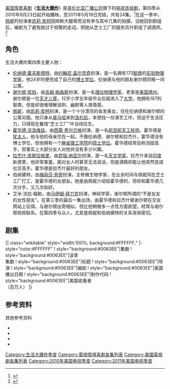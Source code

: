 {{noteTA
|T=zh-cn:生活大爆炸 (第四季); zh-tw:宅男行不行 (第四季);zh-hk:囧男大爆炸 (第四季);
|G1=Show
|G2=PP
|G3=IT
|1=zh-cn:生活大爆炸; zh-tw:宅男行不行;zh-hk:囧男大爆炸;
|2=zh-tw:李奧納德;zh-cn:伦纳德;zh-hk:里安納;
|3=zh-tw:霍夫斯塔特;zh-cn:霍夫斯塔特;zh-hk:荷夫斯特;
|4=zh-tw:謝爾頓;zh-cn:谢尔顿;zh-hk:薛爾登;
|5=zh-tw:庫珀;zh-cn:库珀;zh-hk:高栢;
|6=zh-tw:沃洛維茲;zh-cn:沃洛维兹;zh-hk:和路威茲;
|7=zh-tw:拉吉;zh-cn:拉杰什;zh-hk:雷傑;
|8=zh-tw:庫斯拉帕里;zh-cn:库斯拉帕里;zh-hk:高化波里;
}}
{{Infobox television season
| season_name      = 《生活大爆炸》第四季
| eng_name         = {{lang|en|''The Big Bang Theory'' (Season 4)}}
| bgcolour         = #0063EE
| fgcolour         =
| image            = [[File:The_Big_Bang_Theory_season_4_DVD.jpg|240px]]
| caption          = 生活大爆炸第四季DVD封面。
| show_name        = [[生活大爆炸|生活大爆炸]]
| country          = {{USA}}
| network          = [[哥伦比亚广播公司|哥伦比亚广播公司]]
| first_aired      = {{Start date|2010|9|23}}
| last_aired       = {{End date|2011|5|19}}<ref>{{cite web|url=http://tvbythenumbers.zap2it.com/2011/03/28/cbs-announces-season-finale-dates-ncis-the-mentalist-survivor-big-bang-theory-more/87361|title=CBS Announces Season Finale Dates ('NCIS,' 'The Mentalist,' 'Survivor,' 'Big Bang Theory' & More)|last=Gorman|first=Bill|work=TV by the Numbers|date=March 28, 2011|accessdate=March 28, 2011|archive-date=2012-10-14|archive-url=https://web.archive.org/web/20121014041100/http://tvbythenumbers.zap2it.com/2011/03/28/cbs-announces-season-finale-dates-ncis-the-mentalist-survivor-big-bang-theory-more/87361/|dead-url=yes}}</ref>
| num_episodes     = 24
| dvd_release_date =
| dvd_format       =
| prev_season      = [[生活大爆炸_(第三季)|第三季]]
| next_season      = [[生活大爆炸_(第五季)|第五季]]
| episode_list     = [[生活大爆炸集数列表|生活大爆炸集数列表]]
}}

[[美国|美国]][[情景喜剧|情景喜剧]]《'''[[生活大爆炸|生活大爆炸]]'''》是[[哥伦比亚广播公司|哥伦比亚广播公司]]旗下的[[电视连续剧|电视连续剧]]，第四季从2010年9月23日起开始播映，至2011年5月19日完结，共有24集。<ref name=start4>{{Cite web|url=http://www.thefutoncritic.com/news/2010/07/22/cbs-announces-2010-2011-premiere-dates/20100722cbs02/ |title=CBS ANNOUNCES 2010-2011 PREMIERE DATES |work=The Futon Critic |date=July 22, 2010 |accessdate= July 22, 2010}}</ref>在这一季中，[[佩妮|佩妮]]的扮演者[[凯莉·库柯|凯莉·库柯]]因摔断大腿骨而没有参与其中几集的拍摄，当她回到剧组后，编剧为了避免她过于频繁的走动，把她从芝士工厂的服务员升职成了调酒师。<ref name="Cuoco on Degeneres">{{cite news|url=http://www.eonline.com/uberblog/watch_with_kristin/b205213_kaley_cuoco_returns_big_bang_theory.html#ixzz14NtVHecQ|title=Kaley Cuoco Returns to Big Bang Theory After Injury as a—Pregnant Amputee Bartender?!|first=Megan|last=Masters|date=October 12, 2010|accessdate=November 5, 2010|archive-date=2010-10-16|archive-url=https://web.archive.org/web/20101016144548/http://www.eonline.com/uberblog/watch_with_kristin/b205213_kaley_cuoco_returns_big_bang_theory.html#ixzz14NtVHecQ|dead-url=no}}</ref>

== 角色 ==
{{Main|生活大爆炸角色列表}}
生活大爆炸第四季主要人物：
*[[伦纳德·霍夫斯塔特|伦纳德·霍夫斯塔特]]，由[[约翰尼·盖尔克奇|约翰尼·盖尔克奇]]扮演，是一名拥有173[[智商|智商]]的[[实验物理学|实验物理学家]]，他24岁时便完成了自己的[[博士学位|博士学位]]。伦纳德与他的朋友谢尔顿同租一间公寓。
*[[谢尔顿·库珀|谢尔顿·库珀]]，由[[吉姆·帕森斯|吉姆·帕森斯]]扮演，是一名[[理论物理学|理论物理学家]]，老家是[[美国|美国]][[德克薩斯州|德州]]。谢尔顿是一位[[神童|天才儿童]]，12岁小学五年级毕业后就进入了[[大学|大学]]。他拥有187的智商，但是却很难理解讽刺、幽默等人类情感。
*[[佩妮|佩妮]]，由[[凯莉·库柯|凯莉·库柯]]扮演，是一个十分漂亮的金发美女，住在伦纳德和谢尔顿的公寓对面。他只身从[[奥马哈_(内布拉斯加州)|奥马哈]]来到[[洛杉矶|洛杉矶]]，本想找一份演艺工作，但迫于生活压力，只得现在餐馆“芝士工厂”中当侍应生。
*[[霍华德·沃洛维兹|霍华德·沃洛维兹]]，由[[西蒙·黑尔贝格|西蒙·黑尔贝格]]扮演，是一名[[航空航天工程|航空航天工程师]]。霍华德是[[犹太人|犹太人]]，他与他的母亲住在一起。不像伦纳德、谢尔顿和拉杰什，霍华德没有博士学位，但他拥有一个[[麻省理工学院|麻省理工学院]]的[[硕士学位|硕士学位]]。霍华德经常自称泡妞高手，但事实上大部分女人对他并没有多少兴趣。
*[[拉杰什·库斯拉帕里|拉杰什·库斯拉帕里]]，由[[昆瑙·纳亚尔|昆瑙·纳亚尔]]扮演，是一名[[天文学|天文学家]]。拉杰什来自[[印度|印度]]新德里，他非常害羞，面对女人时甚至无法说话，但是酒精却能让他突然变成社交高手。霍华德是拉杰什最好的朋友。
*伯纳黛特，由[[梅丽莎·劳奇|梅丽莎·劳奇]]扮演，主修微生物学家，在业余时间与佩妮同在芝士工厂打工，是霍华德的女朋友。她是由佩妮介绍给霍华德的，但却和霍华德几次分手，又几次和好。
*艾米·法拉·福勒，由[[马伊姆·拜力克|马伊姆·拜力克]]扮演，神经学家，谢尔顿所谓的“不是女友的女性朋友”。在第三季的最后一集出场，由霍华德和拉杰什替谢尔顿在交友网站上征得。与谢尔顿出奇相似，但比他稍微多一点性方面欲望。经常与谢尔顿视频联系。在第四季与众人，尤其是佩妮和伯纳黛特的关系渐渐密切。

== 剧集 ==
{{main|生活大爆炸集数列表}}
<onlyinclude>{| class="wikitable" style="width:100%; background:#FFFFFF;"
|- style="color:#FFFFFF"
! style="background:#0063EE"|集数
! style="background:#0063EE"|该季<br/>集数
! style="background:#0063EE"|标题
! style="background:#0063EE"|导演
! style="background:#0063EE"|编剧
! style="background:#0063EE"|美国播出日期
! style="background:#0063EE"|制作代码
! style="background:#0063EE"|美国收看者<br />（百万人）
{{Episode list/sublist|
|EpisodeNumber   = 64
|EpisodeNumber2  = 1
|Title           = The Robotic Manipulation
|DirectedBy      = 马克·森德罗斯基
|WrittenBy       = [[查克·洛尔|查克·洛尔]]、史蒂夫·莫拉罗
|OriginalAirDate = {{Start date|2010|9|23}}
|ProdCode        = 3X6651
|Aux4            = 14.04<ref name="s4e01">[http://tvbythenumbers.com/2010/09/28/tv-ratings-broadcast-top-25-sunday-night-football-glee-greys-anatomy-dancing-with-the-stars-top-premiere-week/65498 TV Ratings Broadcast Top 25: "Sunday Night Football", "Glee", "Grey's Anatomy", "Dancing with the Stars" Top Premiere Week] {{Wayback|url=http://tvbythenumbers.com/2010/09/28/tv-ratings-broadcast-top-25-sunday-night-football-glee-greys-anatomy-dancing-with-the-stars-top-premiere-week/65498 |date=20101001090902 }}, ''TV By the Numbers'', September 28, 2010</ref>
|ShortSummary    = 谢尔顿和艾米开始交往，谢尔顿认为艾米只是他的一个[[女性|女性]]朋友，但是他的朋友却都认为谢尔顿和艾米不只是朋友关系。与此同时，霍华德为[[空间站|空间站]]设计的机械手臂却使他陷入了极其尴尬的境地。
|LineColor       = 0063EE
}}
{{Episode list/sublist|
|EpisodeNumber   = 65
|EpisodeNumber2  = 2
|Title           = The Cruciferous Vegetable Amplification
|DirectedBy      = 马克·森德罗斯基
|WrittenBy       = 比尔·普拉迪、史蒂夫·莫拉罗、查克·洛尔
|OriginalAirDate = {{Start date|2010|9|30}}
|ProdCode        = 3X6652
|Aux4            = 13.05<ref name="s4e02">{{Cite web|url=http://tvbythenumbers.com/2010/10/01/thursday-finals-greys-anatomy-big-bang-theory-my-dad-says-csi-adjusted-up-vampire-diaries-private-practice-apprentice-down/66070|title=Thursday Finals: ''Grey’s Anatomy'', ''Big Bang Theory'', ''$#*! My Dad Says'', ''CSI'' Adjusted Up; ''Vampire Diaries'', ''Private Practice'', ''Apprentice'' Down|work=TV by the Numbers|last=Gorman|first=Bill|date=October 1, 2010|accessdate=October 1, 2010|archive-date=2012-06-18|archive-url=https://www.webcitation.org/68VA8PYbA?url=http://tvbythenumbers.zap2it.com/2010/10/01/thursday-finals-greys-anatomy-big-bang-theory-my-dad-says-csi-adjusted-up-vampire-diaries-private-practice-apprentice-down/66070/|dead-url=yes}}</ref>
|ShortSummary    = 谢尔顿试图根据自己的家族成员寿命计算出自己的死亡时间，最后他得出了他最容易死于事故的结论。为了避免事故，谢尔顿决定将自己变成一个机器化身，并安置自己的肉体在一个安全的地方。
|LineColor       = 0063EE
}}
{{Episode list/sublist|
|EpisodeNumber   = 66
|EpisodeNumber2  = 3
|Title           = The Zazzy Substitution
|DirectedBy      = 马克·森德罗斯基
|WrittenBy       = 查克·洛尔、比尔·普拉迪 、史蒂夫·莫拉罗
|OriginalAirDate = {{Start date|2010|10|7}}
|ProdCode        = 3X6653
|Aux4            = 12.59<ref name="s4e03">{{Cite web|last=Seidman|first=Robert|url=http://tvbythenumbers.zap2it.com/2010/10/08/thursday-finals-bones-community-grey%E2%80%99s-anatomy-big-bang-theory-my-dad-says-the-office-adjusted-up/67290|title=Thursday Finals: Bones, Community, Grey’s Anatomy, Big Bang Theory, $#*! My Dad Says, The Office Adjusted Up|work=TV by the Numbers|date=October 8, 2010|accessdate=October 8, 2010|archive-date=2010-11-17|archive-url=https://web.archive.org/web/20101117055639/http://tvbythenumbers.zap2it.com/2010/10/08/thursday-finals-bones-community-grey%E2%80%99s-anatomy-big-bang-theory-my-dad-says-the-office-adjusted-up/67290|dead-url=yes}}</ref>
|ShortSummary    = 艾米和谢尔顿因为争论物理学重要还是生物学重要而分了手，他俩决定终止他们的关系。结束这段关系的谢尔顿表面上看起来没受影响，但大家都知道他心里受了伤，最后还是谢尔顿的妈妈亲自来洛杉矶，用逆反方法让艾米和谢尔顿重归于好。
|LineColor       = 0063EE
}}
{{Episode list/sublist|
|EpisodeNumber   = 67
|EpisodeNumber2  = 4
|Title           = The Hot Troll Deviation
|DirectedBy      = 马克·森德罗斯基
|WrittenBy       = 查克·洛尔、史蒂夫·莫拉罗、比尔·普拉迪, 
|OriginalAirDate = {{Start date|2010|10|14}}
|ProdCode        = 3X6654
|Aux4            = 12.57<ref name="s4e04">{{Cite web|url=http://tvbythenumbers.com/2010/10/15/thursday-finals-the-big-bang-theory-30-rock-the-office-outsourced-greys-anatomy-fringe-all-adjusted-up/68224|title=Thursday Finals: ''The Big Bang Theory, $#*!, 30 Rock, The Office, Outsourced, Grey’s Anatomy, Fringe'' All Adjusted Up|last=Gorman|first=Bill|date=October 15, 2010|accessdate=October 15, 2010|archive-date=2010-10-17|archive-url=https://web.archive.org/web/20101017022226/http://tvbythenumbers.com/2010/10/15/thursday-finals-the-big-bang-theory-30-rock-the-office-outsourced-greys-anatomy-fringe-all-adjusted-up/68224|dead-url=yes}}</ref>
|ShortSummary    = 霍华德很久以前就和伯纳黛特分手了，大家都不知道原因。但霍华德十分想和伯纳黛特复合，便向佩妮求救。佩妮要知道为什么二人分手，霍华德才道出实情，原来伯纳黛特发现霍华德在[[网络游戏|网络游戏]][[魔兽世界|魔兽世界]]中与一个[[巨魔|巨魔]]在灵魂桥下做爱。
|LineColor       = 0063EE
}}
{{Episode list/sublist|
|EpisodeNumber   = 68
|EpisodeNumber2  = 5
|Title           = The Desperation Emanation
|DirectedBy      = 马克·森德罗斯基
|WrittenBy       = 比尔·普拉迪, 、查克·洛尔、史蒂夫·莫拉罗
|OriginalAirDate = {{Start date|2010|10|21}}
|ProdCode        = 3X6655
|Aux4            = 13.05<ref name="s4e05">{{Cite web|url=http://tvbythenumbers.com/2010/10/22/thursday-finals-greys-anatomy-big-bang-csi-adjusted-up-private-practice-down-plus-nlcs-game-5-ratings/69266|title=Thursday Finals: ''Grey’s Anatomy'', ''Big Bang'', ''CSI'', ''Vampire Diaries'' Adjusted Up; ''Private Practice'' Down; Plus NLCS Game 5 Ratings|last=Gorman|first=Bill|work=TV by the Numbers|date=October 22, 2010|accessdate=October 22, 2010|archive-date=2012-06-18|archive-url=https://www.webcitation.org/68VA9mU89?url=http://tvbythenumbers.zap2it.com/2010/10/22/thursday-finals-greys-anatomy-big-bang-csi-adjusted-up-private-practice-down-plus-nlcs-game-5-ratings/69266/|dead-url=yes}}</ref>
|ShortSummary    = 艾米让谢尔顿与她的母亲见面，谢尔顿很是吃惊，因为在他眼里，只有男女朋友的关系才会互相介绍父母。谢尔顿不想有这种关系，便躲着艾米。但其实艾米是想让谢尔顿假扮其男友，好让她母亲安心。
|LineColor       = 0063EE
}}
{{Episode list/sublist|
|EpisodeNumber   = 69
|EpisodeNumber2  = 6
|Title           = The Irish Pub Formulation
|DirectedBy      = 马克·森德罗斯基
|WrittenBy       = 查克·洛尔、史蒂夫·莫拉罗、比尔·普拉迪
|OriginalAirDate = {{Start date|2010|10|28}}
|ProdCode        = 3X6656
|Aux4            = 13.04<ref name="s4e06">{{Cite web|url=http://tvbythenumbers.com/2010/10/29/thursday-final-ratings-greys-anatomy-big-bang-theory-shrekless-office-adjusted-up-nikita-down-plus-world-series-game-2/70162|title=Thursday Final Ratings: ''Grey’s Anatomy'', ''Big Bang Theory'', ''Shrekless'', ''Office'' Adjusted Up; ''Nikita'' Down; Plus ''World Series'' Game 2|work=TV by the Numbers|last=Gorman|first=Bill|date=October 29, 2010|accessdate=October 29, 2010|archive-date=2010-11-01|archive-url=https://web.archive.org/web/20101101102234/http://tvbythenumbers.com/2010/10/29/thursday-final-ratings-greys-anatomy-big-bang-theory-shrekless-office-adjusted-up-nikita-down-plus-world-series-game-2/70162|dead-url=yes}}</ref>
|ShortSummary    = 拉杰什的妹妹普丽娅来到了洛杉矶，一见到伦纳德的面二人就亲吻起来。原来二人原来就有一段感情经历，但拉杰什并不知道这一点，直到谢尔顿发现伦纳德和普丽娅偷偷的同住了一晚。
|LineColor       = 0063EE
}}
{{Episode list/sublist|
|EpisodeNumber   = 70
|EpisodeNumber2  = 7
|Title           = The Apology Insufficiency
|DirectedBy      = 马克·森德罗斯基
|WrittenBy       = 查克·洛尔 、比尔·普拉迪、史蒂夫·莫拉罗
|OriginalAirDate = {{Start date|2010|11|04}}
|ProdCode        = 3X6657
|Aux4            = 14.00<ref name="s4e07">{{Cite web|url=http://tvbythenumbers.com/2010/11/05/thursday-final-ratings-big-bang-theory-the-mentalist-office-vampire-diaries-adjusted-up/71005|title=Thursday Final Ratings: Big Bang Theory, The Mentalist, Office, Vampire Diaries Adjusted Up|work=TV by the Numbers|last=Gorman|first=Bill|date=November 5, 2010|accessdate=November 5, 2010|archive-date=2012-06-18|archive-url=https://www.webcitation.org/68VABdNHO?url=http://tvbythenumbers.zap2it.com/2010/11/05/thursday-final-ratings-big-bang-theory-the-mentalist-office-vampire-diaries-adjusted-up/71005/|dead-url=yes}}</ref>
|ShortSummary    = 霍华德被吸收进了一个研究小组，但是这个研究项目是国家机密，[[联邦调查局|FBI]]便派了一个名叫蓓姬的美女探员去问询霍华德的三位朋友。但是，伦纳德一心想泡蓓姬，给她留下了不好的印象；而拉杰什则以为蓓姬是调查他的美国签证，答的问题语无伦次；谢尔顿甚至透露出了霍华德曾损坏火星车。
|LineColor       = 0063EE
}}
{{Episode list/sublist|
|EpisodeNumber   = 71
|EpisodeNumber2  = 8
|Title           = The 21-Second Excitation
|DirectedBy      = 马克·森德罗斯基
|WrittenBy       = 查克·洛尔、比尔·普拉迪 、史蒂夫·莫拉罗
|OriginalAirDate = {{Start date|2010|11|11}}
|ProdCode        = 3X6658
|Aux4            = 13.11<ref name="s4e08">{{Cite web|url=http://tvbythenumbers.zap2it.com/2010/11/12/thursday-final-ratings-fringe-community-30-rock-outsourced-the-office-adjusted-down-bones-my-dad-says-adjusted-up/71871|title=Thursday Final Ratings: ''Fringe'', ''Community'', ''30 Rock'', ''Outsourced'', ''The Office'' Adjusted Down; ''Bones'', ''$#*! My Dad Says'' Adjusted Up|work=TV by the Numbers|last=Seidman|first=Robert|date=November 12, 2010|accessdate=November 12, 2010|archive-date=2010-11-15|archive-url=https://web.archive.org/web/20101115193925/http://tvbythenumbers.zap2it.com/2010/11/12/thursday-final-ratings-fringe-community-30-rock-outsourced-the-office-adjusted-down-bones-my-dad-says-adjusted-up/71871|dead-url=yes}}</ref>
|ShortSummary    = 四个科学家想去看有21秒加长版的[[夺宝奇兵|夺宝奇兵]]。但是因为伦纳德等人的拖拉，他们排队太晚了，轮到他们时，电影院的座位正好满了。其实他们本来能看上夺宝奇兵，只怪威尔·惠顿利用他的名人效应插了队。
|LineColor       = 0063EE
}}
{{Episode list/sublist|
|EpisodeNumber   = 72
|EpisodeNumber2  = 9
|Title           = The Boyfriend Complexity
|DirectedBy      = 马克·森德罗斯基
|WrittenBy       = 查克·洛尔、比尔·普拉迪、史蒂夫·莫拉罗
|OriginalAirDate = {{Start date|2010|11|18}}
|ProdCode        = 3X6659
|Aux4            = 13.02<ref name="s4e09">{{cite web|last=Seidman|first=Robert|title=Thursday Final Ratings: ''$#*! My Dad Says'', ''30 Rock'', ''Outsourced'' Adjusted Down; ''The Office'' Adjusted Up|url=http://tvbythenumbers.zap2it.com/2010/11/19/thursday-final-ratings-my-dad-says-30-rock-outsourced-adjusted-down-the-office-adjusted-up/72859|work=TV by the Numbers|accessdate=November 19, 2010|archive-date=2010-11-21|archive-url=https://web.archive.org/web/20101121033345/http://tvbythenumbers.zap2it.com/2010/11/19/thursday-final-ratings-my-dad-says-30-rock-outsourced-adjusted-down-the-office-adjusted-up/72859|dead-url=yes}}</ref>
|ShortSummary    = 佩妮并没有告诉她父亲她已经与伦纳德分手了，佩妮的父亲十分喜欢伦纳德。当佩妮的父亲来到洛杉矶看望佩妮时，佩妮要求伦纳德假装她的男朋友。但最后，佩妮的爸爸还是发现了真相。
|LineColor       = 0063EE
}}
{{Episode list/sublist|
|EpisodeNumber   = 73
|EpisodeNumber2  = 10
|Title           = The Alien Parasite Hypothesis
|DirectedBy      = 马克·森德罗斯基
|WrittenBy       = 查克·洛尔、史蒂夫·莫拉罗
|OriginalAirDate = {{Start date|2010|12|9}}
|ProdCode        = 3X6660
|Aux4            = 12.03<ref name="s4e10">{{cite web|last=Gorman|first=Bill|title=Thursday Final Ratings: 'Bones,' 'Fringe,' 'Community,' '30 Rock,' 'Office,' 'Apprentice' Adjusted Down; 'Big Bang Theory,' 'Walters: Oprah' Up|url=http://tvbythenumbers.zap2it.com/2010/12/10/thursday-final-ratings-bones-fringe-community-30-rock-office-apprentice-adjusted-down-big-bang-theory-walters-oprah-up/75043|work=TV by the Numbers|accessdate=December 10, 2010|archive-date=2010-12-13|archive-url=https://web.archive.org/web/20101213113140/http://tvbythenumbers.zap2it.com/2010/12/10/thursday-final-ratings-bones-fringe-community-30-rock-office-apprentice-adjusted-down-big-bang-theory-walters-oprah-up/75043|dead-url=yes}}</ref>
|ShortSummary    = 艾米遇到佩妮前男友扎克的时候感觉自己心跳加速，似乎对扎克有了感觉。谢尔顿则诊断了她的症状，得出了不是外星人附体就是被扎克吸引了的结论。于是谢尔顿便帮艾米约出了扎克。
|LineColor       = 0063EE
}}
{{Episode list/sublist|
|EpisodeNumber   = 74
|EpisodeNumber2  = 11
|Title           = The Justice League Recombination
|DirectedBy      = 马克·森德罗斯基
|WrittenBy       = 查克·洛尔、比尔·普拉迪、史蒂夫·莫拉罗
|OriginalAirDate = {{Start date|2010|12|16}}
|ProdCode        = 3X6661
|Aux4            = 13.24<ref name="s4e11">{{cite web|last=Seidman|first=Robert|title=Thursday Final Ratings: ''Big Bang Theory'', ''$#*! My Dad Says'' Adjusted Down|url=http://tvbythenumbers.zap2it.com/2010/12/17/thursday-final-ratings-big-bang-theory-my-dad-says-adjusted-down/75892|work=TV by the Numbers|accessdate=December 28, 2010|archive-date=2010-12-19|archive-url=https://web.archive.org/web/20101219141220/http://tvbythenumbers.zap2it.com/2010/12/17/thursday-final-ratings-big-bang-theory-my-dad-says-adjusted-down/75892|dead-url=yes}}</ref>
|ShortSummary    = 佩妮与前男友扎克复合了，四位科学家们起初嘲笑扎克的低智商，但后来认为应该和扎克成为朋友，便向扎克道了歉，并邀请扎克参加漫画店举办的跨年派对。伦纳德、谢尔顿、霍华德、拉杰什、佩妮和扎克六人[[cosplay|cosplay]]成了[[美国正义联盟|美国正义联盟]]。
|LineColor       = 0063EE
}}
{{Episode list/sublist|
|EpisodeNumber   = 75
|EpisodeNumber2  = 12
|Title           = The Bus Pants Utilization
|DirectedBy      = 马克·森德罗斯基
|WrittenBy       = 查克·洛尔、比尔·普拉迪、史蒂夫·莫拉罗
|OriginalAirDate = {{Start date|2011|1|6}}
|ProdCode        = 3X6662
|Aux4            = 13.98<ref name="s4e12">{{Cite web|last=Gorman|first=Bill|title=Thursday Final Ratings: 'Winter Wipeout,' 'The Mentalist' Adjusted Up; 'Private Practice' Adjusted Down|url=http://tvbythenumbers.zap2it.com/2011/01/07/thursday-final-ratings-winter-wipeout-the-mentalist-adjusted-up-private-practice-adjusted-down/77660|work=TV by the Numbers|accessdate=January 8, 2011|archive-date=2012-09-04|archive-url=https://www.webcitation.org/6AQDnq0GF?url=http://tvbythenumbers.zap2it.com/2011/01/07/thursday-final-ratings-winter-wipeout-the-mentalist-adjusted-up-private-practice-adjusted-down/77660|dead-url=yes}}</ref>
|ShortSummary    = 伦纳德想出了一个自动解微分方程式的[[iPhone|iPhone]][[应用程序|应用程序]]，四位科学家都觉得这是个好主意，便一起开发这个应用程序。不久后，三人都因无法忍受谢尔顿的自大而把谢尔顿踢出了开发小组。
|LineColor       = 0063EE
}}
{{Episode list/sublist|
|EpisodeNumber   = 76
|EpisodeNumber2  = 13
|Title           = The Love Car Displacement
|DirectedBy      = 安东尼·里奇
|WrittenBy       = 查克·洛尔、比尔·普拉迪、史蒂夫·莫拉罗
|OriginalAirDate = {{Start date|2011|1|20}}
|ProdCode        = 3X6663
|Aux4            = 13.63<ref name="s4e13">{{Cite web|url=http://tvbythenumbers.zap2it.com/2011/01/21/thursday-final-ratings-my-dad-says-adjusted-up-bones-adjusted-down/79682|title=Thursday Final Ratings: '$#*! My Dad Says' Adjusted Up, 'Bones' Adjusted Down|work=TV by the Numbers|last=Gorman|first=Bill|date=January 21, 2011|accessdate=January 21, 2011|archive-date=2011-01-22|archive-url=https://web.archive.org/web/20110122070851/http://tvbythenumbers.zap2it.com/2011/01/21/thursday-final-ratings-my-dad-says-adjusted-up-bones-adjusted-down/79682|dead-url=yes}}</ref>
|ShortSummary    = 艾米邀请佩妮去[[加利福尼亚|加利福尼亚]][[大瑟尔|大瑟尔]]参加了一个科学研讨会，佩妮本来不愿参加，但听说有免费[[spa|spa]]后就答应了艾米。抵达大瑟尔后，大家住进了酒店，但在这一晚却发生了很多事：霍华德因为碰到伯纳黛特高大的前男友而吃醋；伦纳德和佩妮刚有复合的迹象就被拉杰什打断。
|LineColor       = 0063EE
}}
{{Episode list/sublist|
|EpisodeNumber   = 77
|EpisodeNumber2  = 14
|Title           = The Thespian Catalyst
|RTitle          =
|DirectedBy      = 马克·森德罗斯基
|WrittenBy       = 查克·洛尔、比尔·普拉迪、史蒂夫·莫拉罗
|OriginalAirDate = {{Start date|2011|2|3}}
|ProdCode        = 3X6664
|Aux4            = 13.83<ref name="s4e14">{{Cite web|url=http://tvbythenumbers.zap2it.com/2011/02/04/thursday-final-ratings-greys-anatomy-vampire-diaries-mentalist-adjusted-up-private-practice-parks-recreation-adjusted-down/81520|title=Thursday Final Ratings: 'Grey's Anatomy,' 'Vampire Diaries,' 'Mentalist' Adjusted Up; 'Private Practice,' 'Parks、Recreation' Adjusted Down|work=TV by the Numbers|last=Gorman|first=Bill|date=February 4, 2011|accessdate=February 8, 2011|archive-date=2011-02-07|archive-url=https://web.archive.org/web/20110207010421/http://tvbythenumbers.zap2it.com/2011/02/04/thursday-final-ratings-greys-anatomy-vampire-diaries-mentalist-adjusted-up-private-practice-parks-recreation-adjusted-down/81520|dead-url=yes}}</ref>
|ShortSummary    = 谢尔顿在大学中做了一堂客座教师，但是他的教学方法让学生们生不如死，纷纷在[[twitter|twitter]]大倒苦水，这也让谢尔顿十分生气。为了提高教学质量，谢尔顿则要佩妮教他[[表演|表演]]。与此同时，拉杰什似乎开始暗恋上了伯纳黛特，并经常幻想与伯纳黛特成为男女朋友。
|LineColor       = 0063EE
}}
{{Episode list/sublist|
|EpisodeNumber   = 78
|EpisodeNumber2  = 15
|Title           = The Benefactor Factor
|RTitle          =
|DirectedBy      = 马克·森德罗斯基
|WrittenBy       = 比尔·普拉迪、查克·洛尔 
|OriginalAirDate = {{Start date|2011|2|10}}
|ProdCode        = 3X6665
|Aux4            = 12.79<ref name="s4e15">{{Cite web|url=http://tvbythenumbers.zap2it.com/2011/02/11/thursday-final-ratings-american-idol-vampire-diaries-adjusted-up-private-practice-bones-office-parks-rec-down/82232|title=Thursday Final Ratings: 'American Idol,' 'Vampire Diaries' Adjusted Up; 'Private Practice,' 'Bones,' 'Office,' 'Parks、Rec' Down|work=TV by the Numbers|last=Gorman|first=Bill|date=February 11, 2011|accessdate=February 11, 2011|archive-date=2011-02-14|archive-url=https://web.archive.org/web/20110214080250/http://tvbythenumbers.zap2it.com/2011/02/11/thursday-final-ratings-american-idol-vampire-diaries-adjusted-up-private-practice-bones-office-parks-rec-down/82232|dead-url=yes}}</ref>
|ShortSummary    = 大学校长希伯特博士邀请四位科学家参加一个为大学捐赠者举办的晚会，但谢尔顿却不愿参加。晚会上，伦纳德遇到了大学最大的捐赠者莱森女士。莱森邀请伦纳德在第二天共进晚餐，后来甚至以捐款为要挟让伦纳德和她发生[[性关系|性关系]]。
|LineColor       = 0063EE
}}
{{Episode list/sublist|
|EpisodeNumber   = 79
|EpisodeNumber2  = 16
|Title           = The Cohabitation Formulation
|RTitle          = 
|DirectedBy      = 马克·森德罗斯基
|WrittenBy       = 查克·洛尔、比尔·普拉迪、史蒂夫·莫拉罗
|OriginalAirDate = {{Start date|2011|2|17}}
|ProdCode        = 3X6666
|Aux4            = 12.41<ref name="s4e16">{{Cite web|url=http://tvbythenumbers.zap2it.com/2011/02/18/thursday-final-ratings-american-idol-adjusted-up-parks-recreation-private-practice-adjusted-down/83185|title=Thursday Final Ratings: 'American Idol' Adjusted Up; 'Parks、Recreation,' 'Private Practice' Adjusted Down|work=TV by the Numbers|last=Seidman|first=Robert|date=February 18, 2011|accessdate=February 18, 2011|archive-date=2011-02-21|archive-url=https://web.archive.org/web/20110221191005/http://tvbythenumbers.zap2it.com/2011/02/18/thursday-final-ratings-american-idol-adjusted-up-parks-recreation-private-practice-adjusted-down/83185|dead-url=yes}}</ref>
|ShortSummary    = 伯纳黛特和霍华德云雨一晚后，霍华德却提出要回家照顾母亲，这让伯纳黛特十分失望，她要霍华德从自己和妈妈之间选一个。在一场争吵后，霍华德决定选择伯纳黛特，并搬到了伯纳黛特的公寓。与此同时，拉杰什的妹妹普丽娅回到了洛杉矶，她与伦纳德正式成为男女朋友。拉杰什虽然很不爽，但却也无能为力。
|LineColor       = 0063EE
}}
{{Episode list/sublist|
|EpisodeNumber   = 80
|EpisodeNumber2  = 17
|Title           = The Toast Derivation
|RTitle          = 
|DirectedBy      = 马克·森德罗斯基
|WrittenBy       = 比尔·普拉迪、查克·洛尔、史蒂夫·莫拉罗
|OriginalAirDate = {{Start date|2011|2|24}}
|ProdCode        = 3X6667
|Aux4            = 12.35<ref name="s4e17">{{cite web|last=Seidman|first=Robert|url=http://tvbythenumbers.zap2it.com/2011/02/25/thursday-final-ratings-greys-anatomy-adjusted-up-the-office-outsourced-and-private-practice-down/83800|title=Thursday Final Ratings: 'Grey's Anatomy' Adjusted Up; 'The Office,' 'Outsourced,' and 'Private Practice' Down|work=TV by the Numbers|date=February 25, 2011|accessdate=February 25, 2011|archive-date=2011-02-28|archive-url=https://web.archive.org/web/20110228223241/http://tvbythenumbers.zap2it.com/2011/02/25/thursday-final-ratings-greys-anatomy-adjusted-up-the-office-outsourced-and-private-practice-down/83800|dead-url=yes}}</ref>
|ShortSummary    = 伦纳德和霍华德都会去拉杰什家做客，因为他们将于拉杰什的妹妹普丽娅一起吃饭，但谢尔顿并不愿意去。让艾米发现伦纳德才是这个小圈子的核心，这让谢尔顿十分不高兴。
|LineColor       = 0063EE
}}
{{Episode list/sublist|
|EpisodeNumber   = 81
|EpisodeNumber2  = 18
|Title           = The Prestidigitation Approximation
|DirectedBy      = 马克·森德罗斯基
|WrittenBy       = 比尔·普拉迪、查克·洛尔、史蒂夫·莫拉罗
|OriginalAirDate = {{Start date|2011|3|10}}
|ProdCode        = 3X6668
|Aux4            = 12.06<ref name="s4e18">{{cite web|last=Seidman|first=Robert|url=http://tvbythenumbers.zap2it.com/2011/03/11/thursday-final-ratings-american-idol-adjusted-up-bones-csi-and-the-mentalist-adjusted-down/85489|title=Thursday Final Ratings: "American Idol" Adjusted Up; "Bones," "CSI" and "The Mentalist" Adjusted Down|work=TV by the Numbers|date=March 11, 2011|accessdate=March 14, 2011|archive-date=2011-03-14|archive-url=https://web.archive.org/web/20110314001919/http://tvbythenumbers.zap2it.com/2011/03/11/thursday-final-ratings-american-idol-adjusted-up-bones-csi-and-the-mentalist-adjusted-down/85489|dead-url=yes}}</ref>
|ShortSummary    = 普丽娅带着伦纳德买了几件衣服，但她随后发现伦纳德的前女友佩妮还是总在伦纳德身边，这让她有些嫉妒。普丽娅让伦纳德和佩妮讲清楚，以后尽量少的接触，伦纳德口头上答应了普丽娅，但是他难以向佩妮开口。
|LineColor       = 0063EE
}}
{{Episode list/sublist|
|EpisodeNumber   = 82
|EpisodeNumber2  = 19
|Title           = The Zarnecki Incursion 
|DirectedBy      = 皮特·查卡斯
|WrittenBy       = 查克·洛尔、史蒂夫·莫拉罗、比尔·普拉迪
|OriginalAirDate = {{Start date|2011|3|31}}
|ProdCode        = 3X6669
|Aux4            = 11.92<ref name="s4e19">{{cite web|last=Gorman|first=Bill|url=http://tvbythenumbers.zap2it.com/2011/04/01/thursday-final-ratings-american-idol-big-bang-theory-rules-of-engagement-csi-mentalist-adjusted-up/87920|title=Thursday Final Ratings: 'American Idol,' 'Big Bang Theory,' 'Rules Of Engagement,' 'CSI,' 'Grey's Anatomy' Adjusted Up|work=TV by the Numbers|date=April 1, 2011|accessdate=April 1, 2011|archive-date=2012-09-04|archive-url=https://www.webcitation.org/6AQDpsFpt?url=http://tvbythenumbers.zap2it.com/2011/04/01/thursday-final-ratings-american-idol-big-bang-theory-rules-of-engagement-csi-mentalist-adjusted-up/87920|dead-url=yes}}</ref>
|ShortSummary    = 谢尔顿的[[魔兽世界|魔兽世界]]账号被盗了，他的宠物、金子、装备都被盗号者偷走了，他十分生气。伦纳德、拉杰什和霍华德则一起帮谢尔顿寻找盗号者，最后他们终于找到了盗号者的地址，四人便驱车前往，打算要回账号。没想到，盗号者高大威猛，十分霸道，不仅没换账号，还夺走了谢尔顿的[[克林贡|克林贡]]战刀。
|LineColor       = 0063EE
}}
{{Episode list/sublist|
|EpisodeNumber   = 83
|EpisodeNumber2  = 20
|Title           = The Herb Garden Germination
|DirectedBy      = 马克·森德罗斯基
|WrittenBy       = 查克·洛尔、比尔·普拉迪、史蒂夫·莫拉罗
|OriginalAirDate = {{Start date|2011|4|7}}
|ProdCode        = 3X6670
|Aux4            = 11.40<ref name="s4e20">{{cite web|last=Steidman|first=Robert|url=http://tvbythenumbers.zap2it.com/2011/04/08/thursday-final-ratings-american-idol-big-bang-theory-rules-of-engagement-csi-outsourced-adjusted-up-bones-adjusted-down/88790|title=Thursday Final Ratings: 'American Idol,' 'Big Bang Theory,' 'Rules Of Engagement,' 'CSI,' 'Outsourced' Adjusted Up; 'Bones' Adjusted Down|work=TV by the Numbers|date=April 8, 2011|accessdate=April 8, 2011|archive-date=2011-04-11|archive-url=https://web.archive.org/web/20110411181339/http://tvbythenumbers.zap2it.com/2011/04/08/thursday-final-ratings-american-idol-big-bang-theory-rules-of-engagement-csi-outsourced-adjusted-up-bones-adjusted-down/88790|dead-url=yes}}</ref>
|ShortSummary    = 佩妮谣传了伯纳黛特想和霍华德分手，普丽娅听到这个谣言后告诉了拉杰什，而拉杰什因为暗戀伯纳黛特则表现的很兴奋。这一现象引起了艾米和谢尔顿的注意，他俩决定做一系列实验，来验证谣言在社交圈中的传播速度。
|LineColor       = 0063EE
}}
{{Episode list/sublist|
|EpisodeNumber   = 84
|EpisodeNumber2  = 21
|Title           = The Agreement Dissection
|DirectedBy      = 马克·森德罗斯基
|WrittenBy       = 比尔·普拉迪、查克·洛尔、史蒂夫·莫拉罗
|OriginalAirDate = {{Start date|2011|4|28}}
|ProdCode        = 3X6671
|Aux4            = 10.71<ref name="s4e21">{{cite web|url=http://tvbythenumbers.zap2it.com/2011/04/29/thursday-final-ratings-idol-greys-big-bang-csi-adjusted-up-community-down-the-office-parks-rec-finals/90975|title=Thursday Final Ratings: 'Idol,' 'Grey's,' 'Big Bang,' 'CSI' Adjusted Up; 'Community' Down + 'The Office,' 'Parks、Rec' Finals|last=Gorman|first=Bill|work=TV by the Numbers|date=April 29, 2011|accessdate=April 29, 2011|archive-date=2011-05-02|archive-url=https://web.archive.org/web/20110502025824/http://tvbythenumbers.zap2it.com/2011/04/29/thursday-final-ratings-idol-greys-big-bang-csi-adjusted-up-community-down-the-office-parks-rec-finals/90975|dead-url=yes}}</ref>
|ShortSummary    = 当伦纳德和普丽娅[[鸳鸯浴|鸳鸯浴]]时，谢尔顿声称伦纳德违反了两条室友协议。[[律师|律师]]出身的普丽娅则利用法律条文反驳了谢尔顿，让谢尔顿无话可说。但随后，谢尔顿以向普丽娅身在[[印度|印度]]的父母告密她与伦纳德关系为要挟，让伦纳德签了新的室友协议。
|LineColor       = 0063EE
}}
{{Episode list/sublist|
|EpisodeNumber   = 85
|EpisodeNumber2  = 22
|Title           = The Wildebeest Implementation
|DirectedBy      = 马克·森德罗斯基
|WrittenBy       = 查克·洛尔、史蒂夫·莫拉罗、比尔·普拉迪
|OriginalAirDate = {{Start date|2011|5|5}}
|ProdCode        = 3X6672
|Aux4            = 10.50<ref name="s4e22">{{cite web|url=http://tvbythenumbers.zap2it.com/2011/05/06/thursday-final-ratings-american-idol-big-bang-theory-csi-the-mentalist-community-the-vampire-diaries-adjusted-up-bones-parks-recreation-adjusted-down/91817|title=Thursday Final Ratings: 'American Idol,' 'Big Bang Theory,' 'CSI,' 'The Mentalist,' 'Community,' 'The Vampire Diaries' Adjusted Up; 'Bones,' 'Parks、Recreation' Adjusted Down|last=Seidman|first=Robert|work=TV by the Numbers|date=May 6, 2011|accessdate=May 6, 2011|archive-date=2011-05-09|archive-url=https://web.archive.org/web/20110509160055/http://tvbythenumbers.zap2it.com/2011/05/06/thursday-final-ratings-american-idol-big-bang-theory-csi-the-mentalist-community-the-vampire-diaries-adjusted-up-bones-parks-recreation-adjusted-down/91817|dead-url=yes}}</ref>
|ShortSummary    = 普丽娅邀请伯纳黛特和霍华德一起共进晚餐，这一消息被艾米和佩妮知道了，艾米让伯纳黛特接受邀请，并让她当“间谍”刺探普丽娅的情报。佩妮虽然觉得这一举动很可笑，但是还是答应了。但伯纳黛特并没有很好的说谎能力，终于忍无可忍，逃出了普丽娅的公寓。
|LineColor       = 0063EE
}}
{{Episode list/sublist|
|EpisodeNumber   = 86
|EpisodeNumber2  = 23
|Title           = The Engagement Reaction
|DirectedBy      = 霍华德·莫里
|WrittenBy       = 比尔·普拉迪、查克·洛尔、史蒂夫·莫拉罗
|OriginalAirDate = {{Start date|2011|5|12}}
|ProdCode        = 3X6673
|Aux4            = 10.78<ref name="s4e23">{{cite web|url=http://tvbythenumbers.zap2it.com/2011/05/13/thursday-final-ratings-american-idol-big-bang-community-rules-mentalist-office-vampire-diariesadjusted-up-bones-adjusted-down/92465/|title=Thursday Final Ratings: 'American Idol,' 'Big Bang,' 'Community,' 'Rules,' 'Mentalist,' 'Office,' 'Vampire Diaries' Adjusted Up; 'Bones' Adjusted Down|last=Gorman|first=Bill|work=TV by the Numbers|date=May 13, 2011|accessdate=May 14, 2011|archive-date=2011-05-16|archive-url=https://web.archive.org/web/20110516103735/http://tvbythenumbers.zap2it.com/2011/05/13/thursday-final-ratings-american-idol-big-bang-community-rules-mentalist-office-vampire-diariesadjusted-up-bones-adjusted-down/92465/|dead-url=yes}}</ref>
|ShortSummary    = 霍华德告诉了他妈妈他将和伯纳黛特订婚，霍华德妈妈则突然晕倒。起初，霍华德和伯纳黛特都以为是订婚这件事让她[[心脏病|心脏病]]病发，但后来在霍华德妈妈的解释下，大家才知道她只不过是食物中毒。在医院乱闯的谢尔顿则误闯了一个严重传染病病患的病房，被医生隔离了起来。
|LineColor       = 0063EE
}}
{{Episode list/sublist|
|EpisodeNumber   = 87
|EpisodeNumber2  = 24
|Title           = The Roommate Transmogrification
|DirectedBy      = 马克·森德罗斯基
|WrittenBy       = 查克·洛尔、史蒂夫·莫拉罗、比尔·普拉迪
|OriginalAirDate = {{Start date|2011|5|19}}
|ProdCode        = 3X6674
|Aux4            = 11.30<ref name="s4e24">{{cite web|url=http://tvbythenumbers.zap2it.com/2011/05/20/thursday-final-ratings-american-idol-big-bang-the-office-greys-mentalist-adjusted-up/93470/|title=Thursday Final Ratings: 'American Idol,' 'Big Bang,' 'The Office,' 'Grey's,' 'Mentalist' Adjusted Up|last=Seidman|first=Robert|work=TV by the Numbers|date=May 20, 2011|accessdate=May 20, 2011|archive-date=2011-05-23|archive-url=https://web.archive.org/web/20110523070527/http://tvbythenumbers.zap2it.com/2011/05/20/thursday-final-ratings-american-idol-big-bang-the-office-greys-mentalist-adjusted-up/93470/|dead-url=yes}}</ref>
|ShortSummary    = 伯纳黛特得到了[[博士学位|博士学位]]，这样一来，在这个小圈子里，除了佩妮以外，就只有霍华德没有博士学位了。获得博士学位的伯纳黛特在工作上也能获得更丰厚的薪水，她便给霍华德买了一块[[劳力士|劳力士]][[手表|手表]]，这却让霍华德感觉很不舒服。伦纳德与普丽娅夜夜欢歌，让作为哥哥的拉杰什很不爽，他便与伦纳德换了公寓，伦纳德住在拉杰什的公寓，拉杰什则与谢尔顿同住。一晚，佩妮和拉杰什都喝醉了，在不清醒的情况下两人上了床。更糟的是，普丽娅为了继续她的律师生涯，决定返回[[印度|印度]]。
|LineColor       = 0063EE
}}
|}</onlyinclude>

== 参考资料 ==
{{Reflist|colwidth=30em}}
{{refbegin}}
;其他参考资料<!-- These references will apply to most, if not all, episodes -->
* {{Cite web|url=http://www.tvguide.com/tvshows/big-bang-theory/episodes-season-4/288041|title=''The Big Bang Theory''  Season 4 episodes|publisher=[[TV_Guide|TV Guide]]|accessdate=August 24, 2010|archive-date=2019-10-31|archive-url=https://web.archive.org/web/20191031122652/https://www.tvguide.com/tvshows/big-bang-theory/episodes-season-4/288041/|dead-url=no}}
* {{Cite web|url=http://www.thefutoncritic.com/showatch.aspx?id=big_bang_theory&view=listings|title=Shows A-Z - big bang theory, the on CBS|publisher=the Futon Critic|accessdate=August 24, 2010}}
* {{Cite web|url=http://tv.msn.com/tv/series-episodes/the-big-bang-theory/?ipp=25|title=The Big Bang Theory: Episode Guide|publisher=[[MSN_TV|MSN TV]]|accessdate=August 24, 2010|archive-url=https://web.archive.org/web/20120902093319/http://tv.msn.com/tv/series-episodes/the-big-bang-theory/?ipp=25|archive-date=2012-09-02|dead-url=yes}}
* {{Cite web|url=http://www.cbs.com/primetime/big_bang_theory/recaps|title=The Big Bang Theory Episode Recaps|publisher=[[CBS|CBS]]|accessdate=May 29, 2011|archive-date=2011-08-23|archive-url=https://web.archive.org/web/20110823080014/http://www.cbs.com/primetime/big_bang_theory/recaps/|dead-url=no}}
{{refend}}

{{The Big Bang Theory}}

{{DEFAULTSORT:Big Bang Theory (season 4)}}
[[Category:生活大爆炸季度|Category:生活大爆炸季度]]
[[Category:電視情境喜劇各集列表|Category:電視情境喜劇各集列表]]
[[Category:美國電視劇各集列表|Category:美國電視劇各集列表]]
[[Category:2010年美国电视季度|Category:2010年美国电视季度]]
[[Category:2011年美国电视季度|Category:2011年美国电视季度]]